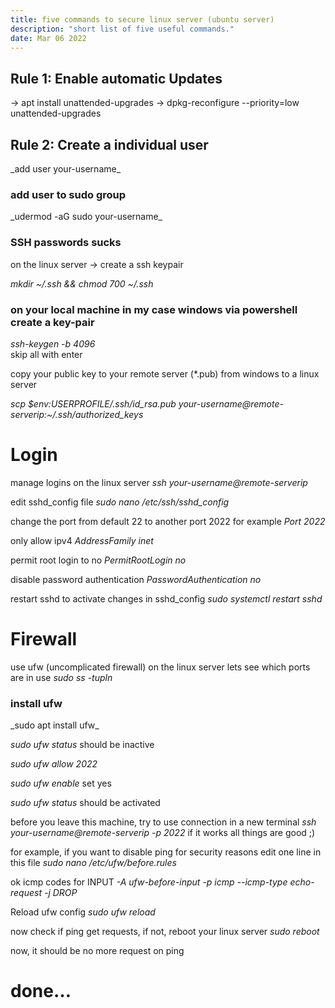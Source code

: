 ```yaml
---
title: five commands to secure linux server (ubuntu server)
description: "short list of five useful commands."
date: Mar 06 2022
---
```


<h2>Rule 1: Enable automatic Updates</h2>
-> apt install unattended-upgrades
-> dpkg-reconfigure --priority=low unattended-upgrades

<h2>Rule 2: Create a individual user</h2>
_add user your-username_

<h3>add user to sudo group</h3>
_udermod -aG sudo your-username_

<h3>SSH passwords sucks</h3>
on the linux server -> create a ssh keypair

_mkdir ~/.ssh && chmod 700 ~/.ssh_

<h3>on your local machine in my case windows via powershell create a key-pair</h3> 

_ssh-keygen -b 4096_  
skip all with enter

copy your public key to your remote server (*.pub) from windows to a linux server

_scp $env:USERPROFILE/.ssh/id_rsa.pub your-username@remote-serverip:~/.ssh/authorized_keys_

# Login
manage logins on the linux server
_ssh your-username@remote-serverip_

edit sshd_config file
_sudo nano /etc/ssh/sshd_config_

change the port from default 22 to another port 2022 for example
_Port 2022_

only allow ipv4
_AddressFamily inet_

permit root login to no
_PermitRootLogin no_

disable password authentication
_PasswordAuthentication no_

restart sshd to activate changes in sshd_config
_sudo systemctl restart sshd_

# Firewall
use ufw (uncomplicated firewall) on the linux server
lets see which ports are in use
_sudo ss -tupln_

<h3>install ufw</h3>
_sudo apt install ufw_

_sudo ufw status_
should be inactive

_sudo ufw allow 2022_

_sudo ufw enable_
set yes 

_sudo ufw status_
should be activated

before you leave this machine, try to use connection in a new terminal
_ssh your-username@remote-serverip -p 2022_
if it works all things are good ;)

for example, if you want to disable ping for security reasons edit one line in this file
_sudo nano /etc/ufw/before.rules_

ok icmp codes for INPUT
_-A ufw-before-input -p icmp --icmp-type echo-request -j DROP_

Reload ufw config
_sudo ufw reload_

now check if ping get requests, if not, reboot your linux server
_sudo reboot_

now, it should be no more request on ping

# done…

